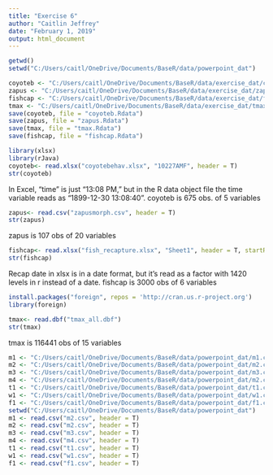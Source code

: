 ```yaml
---
title: "Exercise 6"
author: "Caitlin Jeffrey"
date: "February 1, 2019"
output: html_document
---
```


```r
getwd()
setwd("C:/Users/caitl/OneDrive/Documents/BaseR/data/powerpoint_dat")
```

```r
coyoteb <- "C:/Users/caitl/OneDrive/Documents/BaseR/data/exercise_dat/coyotebehav.xlsx"
zapus <- "C:/Users/caitl/OneDrive/Documents/BaseR/data/exercise_dat/zapusmorph.csv"
fishcap <- "C:/Users/caitl/OneDrive/Documents/BaseR/data/exercise_dat/fish_recapture.xlsx"
tmax <- "C:/Users/caitl/OneDrive/Documents/BaseR/data/exercise_dat/tmax_all.dbf"
save(coyoteb, file = "coyoteb.Rdata")
save(zapus, file = "zapus.Rdata")
save(tmax, file = "tmax.Rdata")
save(fishcap, file = "fishcap.Rdata")
```


```r
library(xlsx)
library(rJava)
coyoteb<- read.xlsx("coyotebehav.xlsx", "10227AMF", header = T)
str(coyoteb)
```
In Excel, "time" is just "13:08 PM," but in the R data object file the time variable reads as "1899-12-30 13:08:40".
coyoteb is 675 obs. of 5 variables

```r
zapus<- read.csv("zapusmorph.csv", header = T)
str(zapus)
```

zapus is 107 obs of 20 variables

```r
fishcap<- read.xlsx("fish_recapture.xlsx", "Sheet1", header = T, startRow = 2)
str(fishcap)
```
Recap date in xlsx is in a date format, but it's read as a factor with 1420 levels in r instead of a date.
fishcap is 3000 obs of 6 variables

```r
install.packages("foreign", repos = 'http://cran.us.r-project.org')
library(foreign)
```

```r
tmax<- read.dbf("tmax_all.dbf")
str(tmax)
```
tmax is 116441 obs of 15 variables

```r
m1 <- "C:/Users/caitl/OneDrive/Documents/BaseR/data/powerpoint_dat/m1.csv" 
m2 <- "C:/Users/caitl/OneDrive/Documents/BaseR/data/powerpoint_dat/m2.csv" 
m3 <- "C:/Users/caitl/OneDrive/Documents/BaseR/data/powerpoint_dat/m3.csv" 
m4 <- "C:/Users/caitl/OneDrive/Documents/BaseR/data/powerpoint_dat/m2.csv" 
t1 <- "C:/Users/caitl/OneDrive/Documents/BaseR/data/powerpoint_dat/t1.csv" 
w1 <- "C:/Users/caitl/OneDrive/Documents/BaseR/data/powerpoint_dat/w1.csv" 
f1 <- "C:/Users/caitl/OneDrive/Documents/BaseR/data/powerpoint_dat/f1.csv" 
setwd("C:/Users/caitl/OneDrive/Documents/BaseR/data/powerpoint_dat")
m1 <- read.csv("m2.csv", header = T)
m2 <- read.csv("m2.csv", header = T)
m3 <- read.csv("m3.csv", header = T)
m4 <- read.csv("m4.csv", header = T)
t1 <- read.csv("t1.csv", header = T)
w1 <- read.csv("w1.csv", header = T)
f1 <- read.csv("f1.csv", header = T)
```
